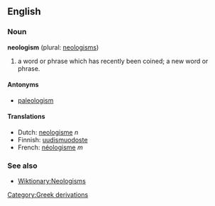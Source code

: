 ==English==
===Noun===
'''neologism''' (plural: [[neologisms]])

#a word or phrase which has recently been coined; a new word or phrase. 

====Antonyms====
*[[paleologism]]

==== Translations ====
*Dutch: [[neologisme]] ''n''
*Finnish: [[uudismuodoste]]
*French: [[néologisme]] ''m''

===See also===
*[[Wiktionary:Neologisms]]

[[Category:Greek derivations]]